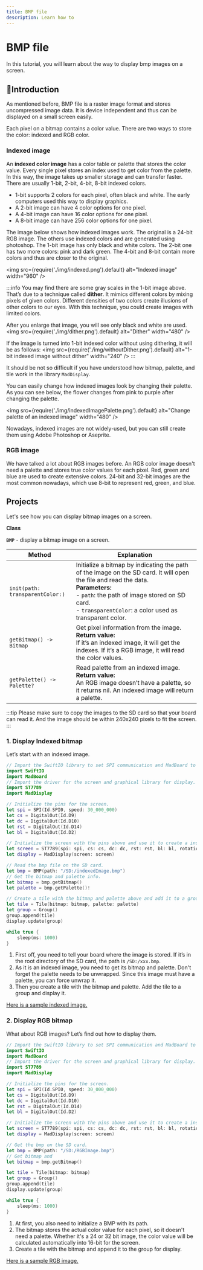 ```yaml
---
title: BMP file
description: Learn how to
---
```


# BMP file

In this tutorial, you will learn about the way to display bmp images on a screen.

## 🔸Introduction

As mentioned before, BMP file is a raster image format and stores uncompressed image data. It is device independent and thus can be displayed on a small screen easily.

Each pixel on a bitmap contains a color value. There are two ways to store the color: indexed and RGB color. 

### Indexed image

An **indexed color image** has a color table or palette that stores the color value. Every single pixel stores an index used to get color from the palette. In this way, the image takes up smaller storage and can transfer faster. There are usually 1-bit, 2-bit, 4-bit, 8-bit indexed colors. 

* 1-bit supports 2 colors for each pixel, often black and white. The early computers used this way to display graphics.  
* A 2-bit image can have 4 color options for one pixel.
* A 4-bit image can have 16 color options for one pixel.
* A 8-bit image can have 256 color options for one pixel.

The image below shows how indexed images work. The original is a 24-bit RGB image. The others use indexed colors and are generated using photoshop. The 1-bit image has only black and white colors. The 2-bit one has two more colors: pink and dark green. The 4-bit and 8-bit contain more colors and thus are closer to the original.


<img
  src={require('./img/indexed.png').default}
  alt="Indexed image" width="960"
/>

:::info
You may find there are some gray scales in the 1-bit image above. That’s due to a technique called **dither**. It mimics different colors by mixing pixels of given colors. Different densities of two colors create illusions of other colors to our eyes. With this technique, you could create images with limited colors.

After you enlarge that image, you will see only black and white are used. 
<img
  src={require('./img/dither.png').default}
  alt="Dither" width="480"
/>

If the image is turned into 1-bit indexed color without using dithering, it will be as follows:
<img
  src={require('./img/withoutDither.png').default}
  alt="1-bit indexed image without dither" width="240"
/>
:::

It should be not so difficult if you have understood how bitmap, palette, and tile work in the library `MadDisplay`.

You can easily change how indexed images look by changing their palette. As you can see below, the flower changes from pink to purple after changing the palette.

<img
  src={require('./img/indexedImagePalette.png').default}
  alt="Change palette of an indexed image" width="480"
/>

Nowadays, indexed images are not widely-used, but you can still create them using Adobe Photoshop or Aseprite.

### RGB image

We have talked a lot about RGB images before. An RGB color image doesn't need a palette and stores true color values for each pixel. Red, green and blue are used to create extensive colors. 24-bit and 32-bit images are the most common nowadays, which use 8-bit to represent red, green, and blue. 


## Projects

Let's see how you can display bitmap images on a screen. 

**Class**

**`BMP`** - display a bitmap image on a screen.

| Method | Explanation |
| ------ | ----------- |
| `init(path:`<br />`transparentColor:)` | Initialize a bitmap by indicating the path of the image on the SD card. It will open the file and read the data. <br />**Parameters:** <br /> - `path`: the path of image stored on SD card. <br /> - `transparentColor`: a color used as transparent color. |
| `getBitmap() -> Bitmap` | Get pixel information from the image. <br />**Return value:** <br />If it’s an indexed image, it will get the indexes. If it’s a RGB image, it will read the color values. |
| `getPalette() -> Palette?` | Read palette from an indexed image. <br />**Return value:** <br />An RGB image doesn’t have a palette, so it returns nil. An indexed image will return a palette. |

:::tip
Please make sure to copy the images to the SD card so that your board can read it. And the image should be within 240x240 pixels to fit the screen.
:::

### 1. Display Indexed bitmap

Let’s start with an indexed image.

```swift
// Import the SwiftIO library to set SPI communication and MadBoard to use pin id.
import SwiftIO
import MadBoard
// Import the driver for the screen and graphical library for display.
import ST7789
import MadDisplay

// Initialize the pins for the screen.
let spi = SPI(Id.SPI0, speed: 30_000_000)
let cs = DigitalOut(Id.D9)
let dc = DigitalOut(Id.D10)
let rst = DigitalOut(Id.D14)
let bl = DigitalOut(Id.D2)

// Initialize the screen with the pins above and use it to create a instance for display.
let screen = ST7789(spi: spi, cs: cs, dc: dc, rst: rst, bl: bl, rotation: .angle90)
let display = MadDisplay(screen: screen)

// Read the bmp file on the SD card.
let bmp = BMP(path: "/SD:/indexedImage.bmp")
// Get the bitmap and palette info.
let bitmap = bmp.getBitmap()
let palette = bmp.getPalette()!

// Create a tile with the bitmap and palette above and add it to a group to show on screen.
let tile = Tile(bitmap: bitmap, palette: palette)
let group = Group()
group.append(tile)
display.update(group)

while true {
    sleep(ms: 1000)
}
```

1. First off, you need to tell your board where the image is stored. If it’s in the root directory of the SD card, the path is `/SD:/xxx.bmp`.
2. As it is an indexed image, you need to get its bitmap and palette. Don't forget the palette needs to be unwrapped. Since this image must have a palette, you can force unwrap it. 
3. Then you create a tile with the bitmap and palette. Add the tile to a group and display it. 

[Here is a sample indexed image.](./img/indexedImage.bmp)

### 2. Display RGB bitmap

What about RGB images? Let’s find out how to display them.

```swift
// Import the SwiftIO library to set SPI communication and MadBoard to use pin id.
import SwiftIO
import MadBoard
// Import the driver for the screen and graphical library for display.
import ST7789
import MadDisplay

// Initialize the pins for the screen.
let spi = SPI(Id.SPI0, speed: 30_000_000)
let cs = DigitalOut(Id.D9)
let dc = DigitalOut(Id.D10)
let rst = DigitalOut(Id.D14)
let bl = DigitalOut(Id.D2)

// Initialize the screen with the pins above and use it to create a instance for display.
let screen = ST7789(spi: spi, cs: cs, dc: dc, rst: rst, bl: bl, rotation: .angle90)
let display = MadDisplay(screen: screen)

// Get the bmp on the SD card.
let bmp = BMP(path: "/SD:/RGBImage.bmp")
// Get bitmap and 
let bitmap = bmp.getBitmap()

let tile = Tile(bitmap: bitmap)
let group = Group()
group.append(tile)
display.update(group)

while true {
    sleep(ms: 1000)
}
```

1. At first, you also need to initialize a BMP with its path.
2. The bitmap stores the actual color value for each pixel, so it doesn't need a palette. Whether it's a 24 or 32 bit image, the color value will be calculated automatically into 16-bit for the screen.
3. Create a tile with the bitmap and append it to the group for display.

[Here is a sample RGB image.](./img/RGBImage.bmp)